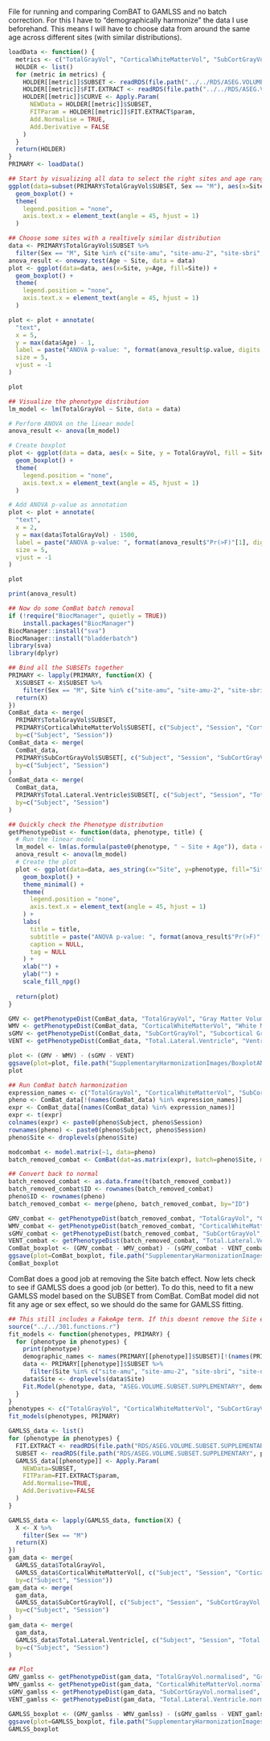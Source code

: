 File for running and comparing ComBAT to GAMLSS and no batch correction.
For this I have to "demographically harmonize" the data I use beforehand. 
This means I will have to choose data from around the same age across different sites (with similar distributions).

```r
loadData <- function() {
  metrics <- c("TotalGrayVol", "CorticalWhiteMatterVol", "SubCortGrayVol", "Total.Lateral.Ventricle")
  HOLDER <- list()
  for (metric in metrics) {
    HOLDER[[metric]]$SUBSET <- readRDS(file.path("../../RDS/ASEG.VOLUME", metric, "SUBSET.rds"))
    HOLDER[[metric]]$FIT.EXTRACT <- readRDS(file.path("../../RDS/ASEG.VOLUME", metric, "FIT.EXTRACT.rds"))
    HOLDER[[metric]]$CURVE <- Apply.Param(
      NEWData = HOLDER[[metric]]$SUBSET,
      FITParam = HOLDER[[metric]]$FIT.EXTRACT$param,
      Add.Normalise = TRUE,
      Add.Derivative = FALSE
    )
  }
  return(HOLDER)
}
PRIMARY <- loadData()
```

```r
## Start by visualizing all data to select the right sites and age ranges
ggplot(data=subset(PRIMARY$TotalGrayVol$SUBSET, Sex == "M"), aes(x=Site, y=Age, fill=Site)) +
  geom_boxplot() +
  theme(
    legend.position = "none",
    axis.text.x = element_text(angle = 45, hjust = 1)
  )
```

```r
## Choose some sites with a realtively similar distribution
data <- PRIMARY$TotalGrayVol$SUBSET %>%
  filter(Sex == "M", Site %in% c("site-amu", "site-amu-2", "site-sbri", "site-uwo", "site-mountsinai-S", "site-ion", "site-oxford", "site-mountsinai-P", "site-uwmadison"))
anova_result <- oneway.test(Age ~ Site, data = data)
plot <- ggplot(data=data, aes(x=Site, y=Age, fill=Site)) +
  geom_boxplot() +
  theme(
    legend.position = "none",
    axis.text.x = element_text(angle = 45, hjust = 1)
  )

plot <- plot + annotate(
  "text",
  x = 5,
  y = max(data$Age) - 1,
  label = paste("ANOVA p-value: ", format(anova_result$p.value, digits = 3)),
  size = 5,
  vjust = -1
)

plot
```

```r
## Visualize the phenotype distribution
lm_model <- lm(TotalGrayVol ~ Site, data = data)

# Perform ANOVA on the linear model
anova_result <- anova(lm_model)

# Create boxplot
plot <- ggplot(data = data, aes(x = Site, y = TotalGrayVol, fill = Site)) +
  geom_boxplot() +
  theme(
    legend.position = "none",
    axis.text.x = element_text(angle = 45, hjust = 1)
  )

# Add ANOVA p-value as annotation
plot <- plot + annotate(
  "text",
  x = 2,
  y = max(data$TotalGrayVol) - 1500,
  label = paste("ANOVA p-value: ", format(anova_result$"Pr(>F)"[1], digits = 3)),
  size = 5,
  vjust = -1
)

plot
```
```r
print(anova_result)
```
```r
## Now do some ComBat batch removal
if (!require("BiocManager", quietly = TRUE))
    install.packages("BiocManager")
BiocManager::install("sva")
BiocManager::install("bladderbatch")
library(sva)
library(dplyr)
```
```r
## Bind all the SUBSETs together
PRIMARY <- lapply(PRIMARY, function(X) {
  X$SUBSET <- X$SUBSET %>%
    filter(Sex == "M", Site %in% c("site-amu", "site-amu-2", "site-sbri", "site-uwo", "site-mountsinai-S", "site-ion", "site-oxford", "site-mountsinai-P", "site-uwmadison"))
  return(X)
})
ComBat_data <- merge(
  PRIMARY$TotalGrayVol$SUBSET, 
  PRIMARY$CorticalWhiteMatterVol$SUBSET[, c("Subject", "Session", "CorticalWhiteMatterVol")], 
  by=c("Subject", "Session"))
ComBat_data <- merge(
  ComBat_data,
  PRIMARY$SubCortGrayVol$SUBSET[, c("Subject", "Session", "SubCortGrayVol")],
  by=c("Subject", "Session")
)
ComBat_data <- merge(
  ComBat_data,
  PRIMARY$Total.Lateral.Ventricle$SUBSET[, c("Subject", "Session", "Total.Lateral.Ventricle")],
  by=c("Subject", "Session")
)
```

```r
## Quickly check the Phenotype distribution
getPhenotypeDist <- function(data, phenotype, title) {
  # Run the linear model
  lm_model <- lm(as.formula(paste0(phenotype, " ~ Site + Age")), data = data)
  anova_result <- anova(lm_model)
  # Create the plot 
  plot <- ggplot(data=data, aes_string(x="Site", y=phenotype, fill="Site")) +
    geom_boxplot() +
    theme_minimal() +
    theme(
      legend.position = "none",
      axis.text.x = element_text(angle = 45, hjust = 1)
    ) +
    labs(
      title = title, 
      subtitle = paste("ANOVA p-value: ", format(anova_result$"Pr(>F)"[1], digits = 3)), 
      caption = NULL, 
      tag = NULL
    ) +
    xlab("") +
    ylab("") +
    scale_fill_npg()
  
  return(plot)
}

GMV <- getPhenotypeDist(ComBat_data, "TotalGrayVol", "Gray Matter Volume")
WMV <- getPhenotypeDist(ComBat_data, "CorticalWhiteMatterVol", "White Matter Volume")
sGMV <- getPhenotypeDist(ComBat_data, "SubCortGrayVol", "Subcortical Gray Matter Volume")
VENT <- getPhenotypeDist(ComBat_data, "Total.Lateral.Ventricle", "Ventricular Volume")

plot <- (GMV - WMV) - (sGMV - VENT)
ggsave(plot=plot, file.path("SupplementaryHarmonizationImages/BoxplotANOVA/RawVolume.png"), width=16, height=3)
plot
```
```r
## Run ComBat batch harmonization
expression_names <- c("TotalGrayVol", "CorticalWhiteMatterVol", "SubCortGrayVol", "Total.Lateral.Ventricle")
pheno <- ComBat_data[!(names(ComBat_data) %in% expression_names)]
expr <- ComBat_data[(names(ComBat_data) %in% expression_names)]
expr <- t(expr)
colnames(expr) <- paste0(pheno$Subject, pheno$Session)
rownames(pheno) <- paste0(pheno$Subject, pheno$Session)
pheno$Site <- droplevels(pheno$Site)

modcombat <- model.matrix(~1, data=pheno)
batch_removed_combat <- ComBat(dat=as.matrix(expr), batch=pheno$Site, mod=modcombat, par.prior=TRUE, prior.plots=TRUE)
```
```r
## Convert back to normal
batch_removed_combat <- as.data.frame(t(batch_removed_combat))
batch_removed_combat$ID <- rownames(batch_removed_combat)
pheno$ID <- rownames(pheno)
batch_removed_combat <- merge(pheno, batch_removed_combat, by="ID")
```

```r
GMV_combat <- getPhenotypeDist(batch_removed_combat, "TotalGrayVol", "Gray Matter Volume")
WMV_combat <- getPhenotypeDist(batch_removed_combat, "CorticalWhiteMatterVol", "White Matter Volume")
sGMV_combat <- getPhenotypeDist(batch_removed_combat, "SubCortGrayVol", "Subcortical Gray Matter Volume")
VENT_combat <- getPhenotypeDist(batch_removed_combat, "Total.Lateral.Ventricle", "Ventricular Volume")
ComBat_boxplot <- (GMV_combat - WMV_combat) - (sGMV_combat - VENT_combat)
ggsave(plot=ComBat_boxplot, file.path("SupplementaryHarmonizationImages/BoxplotANOVA/ComBatVolume.png"), width=16, height=3, dpi=300)
ComBat_boxplot
```
ComBat does a good job at removing the Site batch effect. Now lets check to see if GAMLSS does a good job (or better).
To do this, need to fit a new GAMLSS model based on the SUBSET from ComBat.
ComBat model did not fit any age or sex effect, so we should do the same for GAMLSS fitting. 

```r
## This still includes a FakeAge term. If this doesnt remove the Site effect correctly, lets try removing it...
source("../../301.functions.r")
fit_models <- function(phenotypes, PRIMARY) {
  for (phenotype in phenotypes) {
    print(phenotype)
    demographic_names <- names(PRIMARY[[phenotype]]$SUBSET)[!(names(PRIMARY[[phenotype]]$SUBSET) %in% phenotypes)]
    data <- PRIMARY[[phenotype]]$SUBSET %>%
      filter(Site %in% c("site-amu", "site-amu-2", "site-sbri", "site-uwo", "site-mountsinai-S", "site-ion", "site-oxford", "site-mountsinai-P", "site-uwmadison"))
    data$Site <- droplevels(data$Site)
    Fit.Model(phenotype, data, "ASEG.VOLUME.SUBSET.SUPPLEMENTARY", demographic_names)
  }
}
phenotypes <- c("TotalGrayVol", "CorticalWhiteMatterVol", "SubCortGrayVol", "Total.Lateral.Ventricle")
fit_models(phenotypes, PRIMARY)
```

```r
GAMLSS_data <- list()
for (phenotype in phenotypes) {
  FIT.EXTRACT <- readRDS(file.path("RDS/ASEG.VOLUME.SUBSET.SUPPLEMENTARY", phenotype, "FIT.EXTRACT.rds"))
  SUBSET <- readRDS(file.path("RDS/ASEG.VOLUME.SUBSET.SUPPLEMENTARY", phenotype, "SUBSET.rds"))
  GAMLSS_data[[phenotype]] <- Apply.Param(
    NEWData=SUBSET,
    FITParam=FIT.EXTRACT$param,
    Add.Normalise=TRUE,
    Add.Derivative=FALSE 
  )
}

GAMLSS_data <- lapply(GAMLSS_data, function(X) {
  X <- X %>%
    filter(Sex == "M")
  return(X)
})
gam_data <- merge(
  GAMLSS_data$TotalGrayVol, 
  GAMLSS_data$CorticalWhiteMatterVol[, c("Subject", "Session", "CorticalWhiteMatterVol.normalised")], 
  by=c("Subject", "Session"))
gam_data <- merge(
  gam_data,
  GAMLSS_data$SubCortGrayVol[, c("Subject", "Session", "SubCortGrayVol.normalised")],
  by=c("Subject", "Session")
)
gam_data <- merge(
  gam_data,
  GAMLSS_data$Total.Lateral.Ventricle[, c("Subject", "Session", "Total.Lateral.Ventricle.normalised")],
  by=c("Subject", "Session")
)
```


```r
## Plot
GMV_gamlss <- getPhenotypeDist(gam_data, "TotalGrayVol.normalised", "Gray Matter Volume")
WMV_gamlss <- getPhenotypeDist(gam_data, "CorticalWhiteMatterVol.normalised", "Cortical White Matter Volume")
sGMV_gamlss <- getPhenotypeDist(gam_data, "SubCortGrayVol.normalised", "Subcortical Gray Matter Volume")
VENT_gamlss <- getPhenotypeDist(gam_data, "Total.Lateral.Ventricle.normalised", "Ventricular Volume")

GAMLSS_boxplot <- (GMV_gamlss - WMV_gamlss) - (sGMV_gamlss - VENT_gamlss)
ggsave(plot=GAMLSS_boxplot, file.path("SupplementaryHarmonizationImages/BoxplotANOVA/GAMLSSVolume.png"), width=16, height=3)
GAMLSS_boxplot
```


